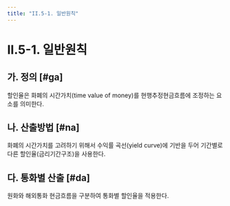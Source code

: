 ```yaml
---
title: "II.5-1. 일반원칙"
---
```

# II.5-1. 일반원칙

## 가. 정의 [#ga]

할인율은 화폐의 시간가치(time value of money)를 현행추정현금흐름에 조정하는 요소를 의미한다.


## 나. 산출방법 [#na]

화폐의 시간가치를 고려하기 위해서 수익률 곡선(yield curve)에 기반을 두어 기간별로 다른 할인율(금리기간구조)을 사용한다.


## 다. 통화별 산출 [#da]

원화와 해외통화 현금흐름을 구분하여 통화별 할인율을 적용한다.
